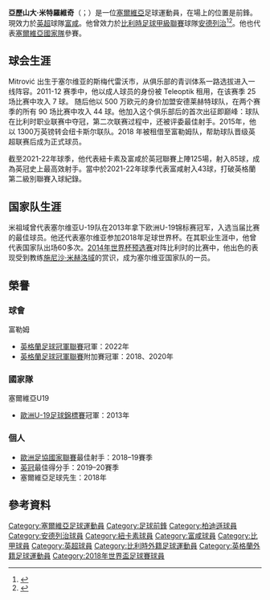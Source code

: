 {{noteTA
|G1=uefa
|G2=Football
|G3=EPL
|G4=laliga
|T=zh:亞歷山大·米祖域;zh-hans:亚历山大·米特罗维奇;zh-hk:亞歷山大·米祖域;zh-tw:亞歷山大·米特羅維奇;
|1=zh-hans:亚历山大;zh-hk:亞歷山大;zh-tw:亞歷山大;
|2=zh-hans:米特罗维奇;zh-hk:米祖域;zh-tw:米特羅維奇;
}}
{{Infobox football biography
|name           = 亞歷山大·米祖域<br />''Aleksandar Mitrović''
|image          = Aleksandar_Mitrović_2018_(cropped).jpg
|image_size     = 
| caption = 
| fullname = Aleksandar Mitrović
| nickname            = 英冠球王
|birth_date     = {{Birth date and age|df=yes|1994|09|16}}<ref name="Premier League">{{cite web |url=http://www.premierleague.com/en-gb/players/profile.overview.html/aleksandar-mitrovic |title=Premier League Player Profile Aleksandar Mitrovic |author=<!--Staff writer(s); no by-line.--> |date=2016 |publisher=Barclays Premier League |access-date=2 February 2016 |archive-date=2016-05-29 |archive-url=https://web.archive.org/web/20160529082527/http://www.premierleague.com/en-gb/players/profile.overview.html/aleksandar-mitrovic |dead-url=no }}</ref>
|birth_place    = [[塞爾維亞與蒙特內哥羅|塞爾維亞與蒙特內哥羅]][[斯梅代雷沃|斯梅代雷沃]]
|height         = {{height|m=1.89}}<ref name="Premier League"/>
| currentclub = [[富咸足球會|富咸]]
| clubnumber = 9
| position = [[前鋒_(足球)|中鋒]]
|youthyears1    = 2005–2011
|youthclubs1    = [[游擊隊足球俱樂部|游擊隊]]
|years1         = 2011–2012
|clubs1         = {{tsl|en|FK Teleoptik|特萊堤克}}
|caps1          = 25
|goals1         = 7
|years2         = 2012–2013
|clubs2         = [[游擊隊足球俱樂部|游擊隊]]
|caps2          = 28
|goals2         = 13
|years3         = 2013–2015
|clubs3         = [[皇家安德列治體育會|安德列治]]
|caps3          = 69
|goals3         = 36
|years4         = 2015–2018
|clubs4         = [[纽卡斯尔联足球俱乐部|纽卡斯尔联]]
|caps4          = 65
|goals4         = 14
|years5         = 2018
|clubs5         = → [[富咸足球會|富咸]]
|caps5          = 17
|goals5         = 12
|years6         = 2018-
|clubs6         = [[富咸足球會|富咸]]
|caps6          = 104
|goals6         = 40
|nationalyears1 = 2011–2013
|nationalteam1  = [[塞爾維亞19歲以下國家足球隊|塞爾維亞U19]]
|nationalcaps1  = 13
|nationalgoals1 = 5
|nationalyears2 = 2013–2017
|nationalteam2  = [[塞爾維亞21歲以下國家足球隊|塞爾維亞U21]]
|nationalcaps2  = 8
|nationalgoals2 = 6
|nationalyears3 = 2013–
|nationalteam3  = [[塞爾維亞國家足球隊|塞爾維亞]]
|nationalcaps3  = 64
|nationalgoals3 = 41
| pcupdate = 2021年5月25日
| ntupdate = 2021年3月30日
}}

'''亞歷山大·米特羅維奇'''（{{lang-sr|Александар Митровић;}}；{{bd|1994年|9月16日}}）是一位[[塞爾維亞|塞爾維亞]]足球運動員，在場上的位置是前鋒。現效力於[[英超|英超]]球隊[[富咸足球會|富咸]]。他曾效力於[[比利時足球甲級聯賽|比利時足球甲級聯賽]]球隊[[皇家安德列治體育會|安德列治]]<ref>{{cite news | url=http://www.sr.partizan.rs/69455-69455/ | title=Saopštenje FK Partizan | language=sr | publisher=partizan.rs | date=12 August 2013 | accessdate=15 November 2013 | archive-date=2014-12-08 | archive-url=https://web.archive.org/web/20141208190430/http://www.sr.partizan.rs/69455-69455/ | dead-url=yes }}</ref><ref>{{cite news | url=http://www.sr.partizan.rs/69504-69504/ | title=Saopštenje FK Partizan | language=sr | publisher=partizan.rs | date=13 August 2013 | accessdate=17 August 2013 | archive-date=2013-08-16 | archive-url=https://web.archive.org/web/20130816135803/http://www.sr.partizan.rs/69504-69504 | dead-url=yes }}</ref>。他也代表[[塞爾維亞國家足球隊|塞爾維亞國家隊]]參賽。

== 球会生涯 ==

Mitrović 出生于塞尔维亚的斯梅代雷沃市，从俱乐部的青训体系一路选拔进入一线阵容。2011-12 赛季中，他以成人球员的身份被 Teleoptik 租用，在该赛季 25 场比赛中攻入 7 球。
随后他以 500 万欧元的身价加盟安德莱赫特球队，在两个赛季的所有 90 场比赛中攻入 44 球。他加入这个俱乐部后的首次出征即巅峰：球队在比利时职业联赛中夺冠，第二次联赛过程中，还被评委最佳射手。2015年，他以 1300万英镑转会纽卡斯尔联队。2018 年被租借至富勒姆队，帮助球队晋级英超联赛后成为正式球员。

截至2021-22年球季，他代表紐卡素及富咸於英冠聯賽上陣125場，射入85球，成為英冠史上最高效射手。當中於2021-22年球季代表富咸射入43球，打破英格蘭第二級別聯賽入球紀錄。

== 国家队生涯 ==

米祖域曾代表塞尔维亚U-19队在2013年拿下欧洲U-19锦标赛冠军，入选当届比赛的最佳球员。他还代表塞尔维亚参加2018年足球世界杯。在其职业生涯中，他曾代表国家队出场60多次。[[2014年世界杯预选赛|2014年世界杯预选赛]]对阵比利时的比赛中，他出色的表现受到教练[[施尼沙·米赫洛域|施尼沙·米赫洛域]]的赏识，成为塞尔维亚国家队的一员。

== 榮譽 ==
=== 球會 ===
;{{flagicon|ENG}} 富勒姆
* [[英格蘭足球冠軍聯賽|英格蘭足球冠軍聯賽]]冠軍：2022年
* [[英格蘭足球冠軍聯賽|英格蘭足球冠軍聯賽]]附加賽冠軍：2018、2020年

=== 國家隊 ===
;{{flagicon|SER}} 塞爾維亞U19
* [[歐洲U-19足球錦標賽|歐洲U-19足球錦標賽]]冠軍：2013年

=== 個人 ===
* [[歐洲足協國家聯賽|歐洲足協國家聯賽]]最佳射手：2018–19賽季
* [[英冠|英冠]]最佳得分手：2019–20賽季
* 塞爾維亞足球先生：2018年

==參考資料==
{{Reflist}}

{{富咸球員名單}}
{{2018年世界盃足球賽塞爾維亞參賽名單}}
{{英冠神射手}}

{{DEFAULTSORT:Mitrovic, Aleksandar}}
[[Category:塞爾維亞足球運動員|Category:塞爾維亞足球運動員]]
[[Category:足球前鋒|Category:足球前鋒]]
[[Category:柏迪遜球員|Category:柏迪遜球員]]
[[Category:安德列治球員|Category:安德列治球員]]
[[Category:紐卡素球員|Category:紐卡素球員]]
[[Category:富咸球員|Category:富咸球員]]
[[Category:比甲球員|Category:比甲球員]]
[[Category:英超球員|Category:英超球員]]
[[Category:比利時外籍足球運動員|Category:比利時外籍足球運動員]]
[[Category:英格蘭外籍足球運動員|Category:英格蘭外籍足球運動員]]
[[Category:2018年世界盃足球賽球員|Category:2018年世界盃足球賽球員]]